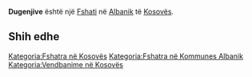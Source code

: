 {{Fshat në Kosovës
 | Emri                = Dugenjive
 | EmriAlt                = Arat e Gjata,Dugajeva,Dugajeve,Dugajevë,Duganjive,Duge Njuve,Dugenive,Dugenjive,Dugonive,Dugonjive,Dukajeve,Dukajevë,Dukat,Dukati,Дугењиве,Дугоњиве
 | Emri (Rasa dhanore) = 
 | Figura              = 
 | Shteti              = Kosovës
 | Komuna              = Albanik
 | Kodi postar         = 
 | Sipërfaqja          = 

 | Popullsia           = 

 | Regj. i popullsisë  = 
 | Dend. e popullsisë  = 
 | Faqja zyrtare       = 
 <!--- Koordinatat ----> 
 | Gjerësia            = 42.59611
 | Gjatësia            = 20.50472
 | Lartësia            = 
}}
'''Dugenjive''' është një [[Fshati]] në [[Albanik]] të [[Kosovës]].

<!-- == Gjeografia == -->
<!-- == Historia == -->
<!-- == Demografia == -->
== Shih edhe ==
{{Komuna Albanik}}
{{Kosovo-Administrata-Cung}}

[[Kategoria:Fshatra në Kosovës]]
[[Kategoria:Fshatra në Kommunes Albanik]]
[[Kategoria:Vendbanime në Kosovës]]